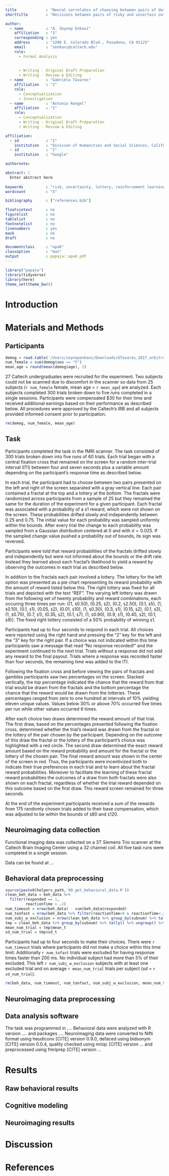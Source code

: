 ```yaml
---
title             : "Neural correlates of choosing between pairs of description and experience-based risky options"
shorttitle        : "Decisions between pairs of risky and uncertain outcomes"

author: 
  - name          : "A. Zeynep Enkavi"
    affiliation   : "1"
    corresponding : yes
    address       : "1200 E. Colorado Blvd., Pasadena, CA 91125"
    email         : "zenkavi@caltech.edu"
    role:         
      - Formal Analysis
      
      
      - Writing - Original Draft Preparation
      - Writing - Review & Editing
  - name          : "Gabriela Tavares"
    affiliation   : "2"
    role:
      - Conceptualization
      - Investigation
  - name          : "Antonio Rangel"
    affiliation   : "1"
    role:
      - Conceptualization
      - Writing - Original Draft Preparation
      - Writing - Review & Editing

affiliation:
  - id            : "1"
    institution   : "Division of Humanities and Social Sciences, California Institute of Technology"
  - id            : "2"
    institution   : "Google"

authornote:

abstract: |
  Enter abstract here
  
keywords          : "risk, uncertainty, lottery, reinforcement learning"
wordcount         : "X"

bibliography      : ["references.bib"]

floatsintext      : no
figurelist        : no
tablelist         : no
footnotelist      : no
linenumbers       : yes
mask              : no
draft             : no

documentclass     : "apa6"
classoption       : "man"
output            : papaja::apa6_pdf
---
```


```r
library("papaja")
library(tidyverse)
library(here)
theme_set(theme_bw())
```

# Introduction

# Materials and Methods

## Participants

```r
demog = read.table('/Users/zeynepenkavi/Downloads/GTavares_2017_arbitration/bids_nifti_wface/participants.tsv', sep='\t', header=TRUE)
num_female = sum(demog$sex == "F")
mean_age = round(mean(demog$age), 2)
```

27 Caltech undergraduates were recruited for the experiment. Two subjects could not be scanned due to discomfort in the scanner so data from 25 subjects  (`r num_female` female, mean age = `r mean_age`) are analyzed. Each subjects completed 300 trials broken down to five runs completed in a single sessions. Participants were compensated $30 for their time and received additional earnings based on their performance as described below. All procedures were approved by the Caltech's IRB and all subjects provided informed consent prior to participation.

```r
rm(demog, num_female, mean_age)
```

## Task

Participants completed the task in the fMRI scanner. The task consisted of 300 trials broken down into five runs of 60 trials. Each trial began with a central fixation cross that remained on the screen for a random inter-trial interval (ITI) between four and seven seconds plus a variable amount depending on the participant's response time as described below.

In each trial, the participant had to choose between two pairs presented on the left and right of the screen separated with a gray vertical line. Each pair contained a fractal at the top and a lottery at the bottom. The fractals were randomized across participants from a sample of 25 but they remained the same for the duration of the experiment for a given participant. Each fractal was associated with a probability of a `$`1 reward, which were not shown on the screen. These probabilities drifted slowly and independently between 0.25 and 0.75. The initial value for each probability was sampled uniformly within the bounds. After every trial the change to each probability was sampled from a Gaussian distribution centered at 0 and with $\sigma = 0.025$. If the sampled change value pushed a probability out of bounds, its sign was reversed. 

Participants were told that reward probabilities of the fractals drifted slowly and independently but were not informed about the bounds or the drift rate. Instead they learned about each fractal's likelihood to yield a reward by observing the outcomes in each trial as described below.

In addition to the fractals each pair involved a lottery. The lottery for the left option was presented as a pie chart representing its reward probability with the amount of reward listed below this. The right lottery was fixed for all trials and depicted with the text "REF". The varying left lottery was drawn from the following set of twenty probability and reward combinations, each occuring three times per run: {(1, `$`0.50), (0.25, `$`2), (0.2, `$`2.50), (0.1, `$`5), (1, `$`0.10), (0.1, `$`1), (0.05, `$`2), (0.01, `$`10), (1, `$`0.30), (0.3, `$`1), (0.15, `$`2), (0.1, `$`3), (1, `$`0.70), (0.7, `$`1), (0.35, `$`2), (0.1, `$`7), (1, `$`0.90), (0.9, `$`1), (0.45, `$`2), (0.1, `$`9)}. The fixed right lottery consisted of a 50% probability of winning `$`1.

Participants had up to four seconds to respond in each trial. All choices were reported using the right hand and pressing the "2" key for the left and the "3" key for the right pair. If a choice was not indicated within this time participants saw a message that read "No response recorded!" and the experiment continued to the next trial. Trials without a response did not add any reward to the final payout. Trials where a response was recorded faster than four seconds, the remaining time was added to the ITI.

Following the fixation cross and before viewing the pairs of fractals and gambles participants saw two percentages on the screen. Stacked vertically, the top percentage indicated the chance that the reward from that trial would be drawn from the fractals and the bottom percentage the chance that the reward would be drawn from the lotteries. These percentages ranged from zero to one hundred at intervals of 10% yielding eleven unique values. Values below 30% or above 70% occurred five times per run while other values occurred 6 times.

After each choice two draws determined the reward amount of that trial. The first draw, based on the percentages presented following the fixation cross, determined whether the trial's reward was drawn from the fractal or the lottery of the pair chosen by the participant. Depending on the outcome of this draw the fractal or the lottery of the participant's choice was highlighted with a red circle. The second draw determined the exact reward amount based on the reward probability and amount for the fractal or the lottery of the chosen pair. The final reward amount was shown in the center of the screen in red. Thus, the participants were incentivized both to indicate their true preferences in each trial and to learn about the fractal reward probabilities. Moreover to facilitate the learning of these fractal reward probabilities the outcomes of a draw from both fractals were also shown on each fractal, regardless of whether the trial reward depended on this outcome based on the first draw. This reward screen remained for three seconds.

At the end of the experiment participants received a sum of the rewards from 175 randomly chosen trials added to their base compensation, which was adjusted to be within the bounds of `$`80 and `$`120.

## Neuroimaging data collection

Functional imaging data was collected on a 3T Siemens Trio scanner at the Caltech Brain Imaging Center using a 32 channel coil. All five task runs were completed in a single session.

Data can be found at ...

## Behavioral data preprocessing

```r
source(paste0(helpers_path,'00_get_behavioral_data.R'))
clean_beh_data = beh_data %>%
  filter(responded == 1,
         reactionTime > .2)
num_timeout = nrow(beh_data) - sum(beh_data$responded)
num_toofast = nrow(beh_data %>% filter(reactionTime>0 & reactionTime<.2))
num_subj_w_exclusion = nrow(clean_beh_data %>% group_by(subnum) %>% tally() %>% filter(n != 300))
tmp = clean_beh_data %>% group_by(subnum) %>% tally() %>% ungroup() %>% summarise(mean_t = mean(n), sd_t = sd(n))
mean_num_trial = tmp$mean_t
sd_num_trial = tmp$sd_t
```

Participants had up to four seconds to make their choices. There were `r num_timeout` trials where participants did not make a choice within this time limit. Additionally `r num_tofast` trials were excluded for having response times faster than 200 ms. No individual subject had more than 5% of their excluded. This left `r num_subj_w_exclusion` subjects with at least one excluded trial and on average `r mean_num_trial` trials per subject ($sd$ = `r sd_num_trial`).

```r
rm(beh_data, num_timeout, num_toofast, num_subj_w_exclusion, mean_num_trial, sd_num_trial, tmp)
```

## Neuroimaging data preprocessing

## Data analysis software

The task was programmed in .... Behavioral data were analyzed with R version .... and packages .... Neuroimaging data were converted to Nifti format using heudiconv [CITE] version 0.9.0, defaced using bidsonym [CITE] version 0.0.4, quality checked using mriqc [CITE] version ... and preprocessed using fmriprep [CITE] version ...

# Results

## Raw behavioral results

## Cognitive modeling

## Neuroimaging results

# Discussion


\newpage

# References

\begingroup
\setlength{\parindent}{-0.5in}
\setlength{\leftskip}{0.5in}

<div id="refs" custom-style="Bibliography"></div>
\endgroup
